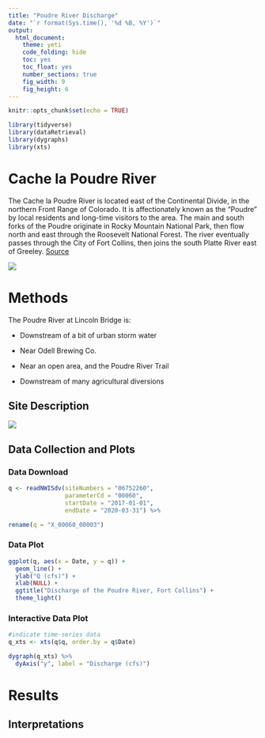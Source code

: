 ```yaml
---
title: "Poudre River Discharge"
date: "`r format(Sys.time(), '%d %B, %Y')`"
output: 
  html_document:
    theme: yeti
    code_folding: hide
    toc: yes
    toc_float: yes
    number_sections: true
    fig_width: 9
    fig_height: 6
---
```


```r
knitr::opts_chunk$set(echo = TRUE)

library(tidyverse)
library(dataRetrieval)
library(dygraphs)
library(xts)

```

# Cache la Poudre River

The Cache la Poudre River is located east of the Continental Divide, in the northern Front Range of Colorado. It is affectionately known as the "Poudre" by local residents and long-time visitors to the area. The main and south forks of the Poudre originate in Rocky Mountain National Park, then flow north and east through the Roosevelt National Forest. The river eventually passes through the City of Fort Collins, then joins the south Platte River east of Greeley. [Source](https://www.rivers.gov/rivers/cache-la-poudre.php)

![](https://www.uncovercolorado.com/wp-content/uploads/2020/07/Cache-La-Poudre-River-CO-1.jpg)

# Methods

The Poudre River at Lincoln Bridge is:

  - Downstream of a bit of urban storm water
  
  - Near Odell Brewing Co.
  
  - Near an open area, and the Poudre River Trail
  
  - Downstream of many agricultural diversions

## Site Description

![](https://waterdata.usgs.gov/nwisweb/local/state/co/text/pics/06752260big.jpg)

## Data Collection and Plots

### Data Download

```r
q <- readNWISdv(siteNumbers = "06752260",
                parameterCd = "00060",
                startDate = "2017-01-01",
                endDate = "2020-03-31") %>% 

rename(q = "X_00060_00003")
```

### Data Plot

```r
ggplot(q, aes(x = Date, y = q)) +
  geom_line() +
  ylab("Q (cfs)") +
  xlab(NULL) +
  ggtitle("Discharge of the Poudre River, Fort Collins") +
  theme_light()
```

### Interactive Data Plot

```r
#indicate time-series data
q_xts <- xts(q$q, order.by = q$Date)

dygraph(q_xts) %>% 
  dyAxis("y", label = "Discharge (cfs)")
```

# Results

## Interpretations
